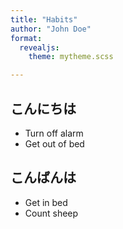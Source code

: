 ```yaml
---
title: "Habits"
author: "John Doe"
format: 
  revealjs: 
    theme: mytheme.scss

---
```


## こんにちは {.slide1}

- Turn off alarm
- Get out of bed

## こんばんは {.slide2}

- Get in bed
- Count sheep